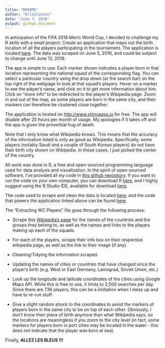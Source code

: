 ```yaml
---
title: "README"
author: "AllezCannes"
date: "June 7, 2018"
output: github_document
---
```


In anticipation of the FIFA 2018 Men's World Cup, I decided to challenge my R skills with a small project: Create an application that maps out the birth location of all the players participating in the tournament. The application is located [here](https://allezcannes.shinyapps.io/Soccer_squads/). The data was scraped on June 5, 2018, and could be subject to change until June 13, 2018.

The app is simple to use: Each marker shown indicates a player born in that location representing the national squad of the corresponding flag. You can select a particular country using the drop down (or the search bar) on the top right of the webpage to look at that squad's players. Hover on a marker to see the player's name, and click on it to get more information about him. Click on "more info" to be redirected to the player's Wikipedia page. Zoom in and out of the map, as some players are born in the same city, and their markers can therefore be clustered close together.

The application is hosted on <http://www.shinyapps.io> for free. The app will disable after 25 hours per month of usage. My apologies if it takes off and the app is given the proverbial hug of death.

Note that I only know what Wikipedia knows. This means that the accuracy of the information listed is only as good as Wikipedia. Specifically, some players (notably Saudi and a couple of South Korean players) do not have their birth city shown on Wikipedia. In those cases, I just picked the center of the country. 

All work was done in R, a free and open-sourced programming language used for data analysis and visualization. In the spirit of open-sourced software, I've provided all my code in [this github repository](https://github.com/AllezCannes/WorldCupSquads). If you want to run the code on your own computer, you can download R [here](https://cran.r-project.org/), and I highly suggest using the R Studio IDE, available for download [here](https://www.rstudio.com/products/rstudio/download/#download). 

The code used to scrape and clean the data is located [here](https://github.com/AllezCannes/WorldCupSquads/blob/master/Extracting_WC_Players.r), and the code that powers the application linked above can be found [here](https://github.com/AllezCannes/WorldCupSquads/blob/master/app.R). 

The "Extracting WC Players" file goes through the following process:

* Scrape this [Wikipedia's page](https://en.wikipedia.org/wiki/2018_FIFA_World_Cup_squads) for the names of the countries and the groups they belong to, as well as the names and links to the players making up each of the squads. 

* For each of the players, scrape their info box on their respective wikipedia page, as well as the link to their image (if any).

* Cleaning/Tidying the information scraped.

* Updating the names of cities or countries that have changed since the player's birth (e.g. West or East Germany, Leningrad, Soviet Union, etc.)

* Look up the longitude and latitude coordinates of the cities using Google Maps API. While this is free to use, it limits to 2,500 searches per day. Since there are 736 players, this can be a limitation when I mess up and have to re-run stuff.

* Give a slight random shock to the coordinates to avoid the markers of players born in the same city to be on top of each other. Obviously, I don't know their place of birth anymore than what Wikipedia says, so the locations are meaningless if you zoom to the city level (in fact, some markers for players born in port cities may be located in the water - this does not indicate that the player was born at sea).

Finally, **ALLEZ LES BLEUS !!!**
